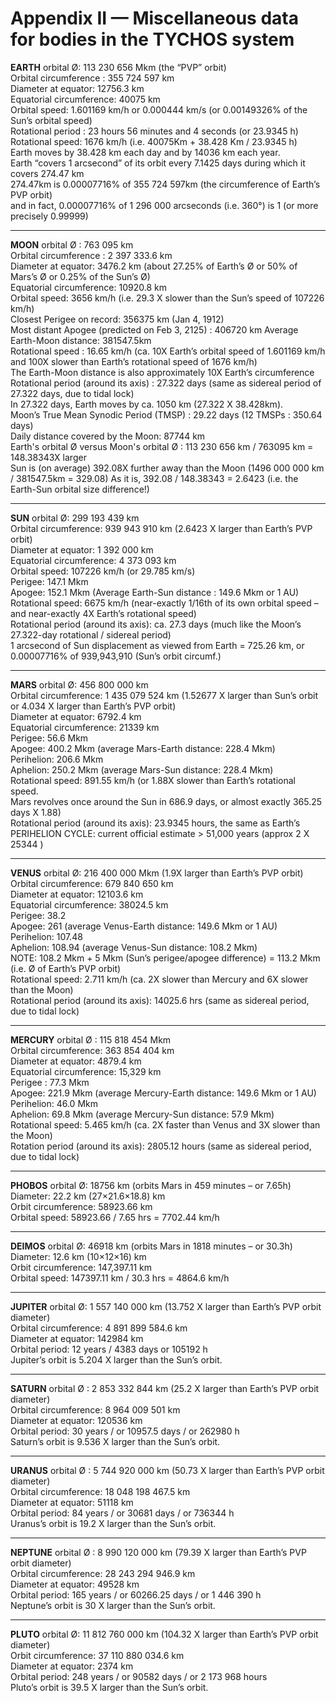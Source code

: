 Appendix II — Miscellaneous data for bodies in the TYCHOS system
================================================================


**EARTH** orbital Ø: 113 230 656 Mkm (the “PVP” orbit)  
Orbital circumference : 355 724 597 km  
Diameter at equator: 12756.3 km  
Equatorial circumference: 40075 km  
Orbital speed: 1.601169 km/h or 0.000444 km/s (or 0.00149326% of the Sun’s orbital speed)  
Rotational period : 23 hours 56 minutes and 4 seconds (or 23.9345 h)  
Rotational speed: 1676 km/h (i.e. 40075Km + 38.428 Km / 23.9345 h)  
Earth moves by 38.428 km each day and by 14036 km each year.  
Earth “covers 1 arcsecond” of its orbit every 7.1425 days during which it covers 274.47 km  
274.47km is 0.00007716% of 355 724 597km (the circumference of Earth’s PVP orbit)  
and in fact, 0.00007716% of 1 296 000 arcseconds (i.e. 360°) is 1 (or more precisely 0.99999)

* * *

**MOON** orbital Ø : 763 095 km  
Orbital circumference : 2 397 333.6 km  
Diameter at equator: 3476.2 km (about 27.25% of Earth’s Ø or 50% of Mars’s Ø or 0.25% of the Sun’s Ø)  
Equatorial circumference: 10920.8 km  
Orbital speed: 3656 km/h (i.e. 29.3 X slower than the Sun’s speed of 107226 km/h)  
Closest Perigee on record: 356375 km (Jan 4, 1912)  
Most distant Apogee (predicted on Feb 3, 2125) : 406720 km
Average Earth-Moon distance: 381547.5km  
Rotational speed : 16.65 km/h (ca. 10X Earth’s orbital speed of 1.601169 km/h and 100X slower than Earth’s rotational speed of 1676 km/h)  
The Earth-Moon distance is also approximately 10X Earth’s circumference  
Rotational period (around its axis) : 27.322 days (same as sidereal period of 27.322 days, due to tidal lock)  
In 27.322 days, Earth moves by ca. 1050 km (27.322 X 38.428km).  
Moon’s True Mean Synodic Period (TMSP) : 29.22 days (12 TMSPs : 350.64 days)  
Daily distance covered by the Moon: 87744 km  
Earth's orbital Ø versus Moon's orbital Ø : 113 230 656 km / 763095 km = 148.38343X larger  
Sun is (on average) 392.08X further away than the Moon (1496 000 000 km / 381547.5km = 329.08) 
As it is, 392.08 / 148.38343 = 2.6423 (i.e. the Earth-Sun orbital size difference!)

* * *

**SUN** orbital Ø: 299 193 439 km  
Orbital circumference: 939 943 910 km (2.6423 X larger than Earth’s PVP orbit)  
Diameter at equator: 1 392 000 km  
Equatorial circumference: 4 373 093 km  
Orbital speed: 107226 km/h (or 29.785 km/s)  
Perigee: 147.1 Mkm  
Apogee: 152.1 Mkm (Average Earth-Sun distance : 149.6 Mkm or 1 AU)  
Rotational speed: 6675 km/h (near-exactly 1/16th of its own orbital speed – and near-exactly 4X Earth’s rotational speed)  
Rotational period (around its axis): ca. 27.3 days (much like the Moon’s 27.322-day rotational / sidereal period)  
1 arcsecond of Sun displacement as viewed from Earth = 725.26 km, or 0.00007716% of 939,943,910 (Sun’s orbit circumf.)

* * *

**MARS** orbital Ø: 456 800 000 km  
Orbital circumference: 1 435 079 524 km (1.52677 X larger than Sun’s orbit or 4.034 X larger than Earth’s PVP orbit)  
Diameter at equator: 6792.4 km  
Equatorial circumference: 21339 km  
Perigee: 56.6 Mkm  
Apogee: 400.2 Mkm (average Mars-Earth distance: 228.4 Mkm)  
Perihelion: 206.6 Mkm  
Aphelion: 250.2 Mkm (average Mars-Sun distance: 228.4 Mkm)  
Rotational speed: 891.55 km/h (or 1.88X slower than Earth’s rotational speed.  
Mars revolves once around the Sun in 686.9 days, or almost exactly 365.25 days X 1.88)  
Rotational period (around its axis): 23.9345 hours, the same as Earth’s  
PERIHELION CYCLE: current official estimate > 51,000 years (approx 2 X 25344 )

* * *

**VENUS** orbital Ø: 216 400 000 Mkm (1.9X larger than Earth’s PVP orbit)  
Orbital circumference: 679 840 650 km  
Diameter at equator: 12103.6 km  
Equatorial circumference: 38024.5 km    
Perigee: 38.2  
Apogee: 261 (average Venus-Earth distance: 149.6 Mkm or 1 AU)  
Perihelion: 107.48  
Aphelion: 108.94 (average Venus-Sun distance: 108.2 Mkm)  
NOTE: 108.2 Mkm + 5 Mkm (Sun’s perigee/apogee difference) = 113.2 Mkm (i.e. Ø of Earth’s PVP orbit)  
Rotational speed: 2.711 km/h (ca. 2X slower than Mercury and 6X slower than the Moon)  
Rotational period (around its axis): 14025.6 hrs (same as sidereal period, due to tidal lock)

* * *

**MERCURY** orbital Ø : 115 818 454 Mkm  
Orbital circumference: 363 854 404 km  
Diameter at equator: 4879.4 km  
Equatorial circumference: 15,329 km   
Perigee : 77.3 Mkm  
Apogee: 221.9 Mkm (average Mercury-Earth distance: 149.6 Mkm or 1 AU)  
Perihelion: 46.0 Mkm  
Aphelion: 69.8 Mkm (average Mercury-Sun distance: 57.9 Mkm)  
Rotational speed: 5.465 km/h (ca. 2X faster than Venus and 3X slower than the Moon)  
Rotation period (around its axis): 2805.12 hours (same as sidereal period, due to tidal lock)

* * *

**PHOBOS** orbital Ø: 18756 km (orbits Mars in 459 minutes – or 7.65h)  
Diameter: 22.2 km (27×21.6×18.8) km  
Orbit circumference: 58923.66 km  
Orbital speed: 58923.66 / 7.65 hrs = 7702.44 km/h

* * *

**DEIMOS** orbital Ø: 46918 km (orbits Mars in 1818 minutes – or 30.3h)  
Diameter: 12.6 km (10×12×16) km  
Orbit circumference: 147,397.11 km  
Orbital speed: 147397.11 km / 30.3 hrs = 4864.6 km/h

* * *

**JUPITER** orbital Ø: 1 557 140 000 km (13.752 X larger than Earth’s PVP orbit diameter)  
Orbital circumference: 4 891 899 584.6 km  
Diameter at equator: 142984 km   
Orbital period: 12 years / 4383 days or 105192 h  
Jupiter’s orbit is 5.204 X larger than the Sun’s orbit.

* * *

**SATURN** orbital Ø : 2 853 332 844 km (25.2 X larger than Earth’s PVP orbit diameter)  
Orbital circumference: 8 964 009 501 km  
Diameter at equator: 120536 km  
Orbital period: 30 years / or 10957.5 days / or 262980 h  
Saturn’s orbit is 9.536 X larger than the Sun’s orbit.

* * *

**URANUS** orbital Ø : 5 744 920 000 km (50.73 X larger than Earth’s PVP orbit diameter)  
Orbital circumference: 18 048 198 467.5 km  
Diameter at equator: 51118 km  
Orbital period: 84 years / or 30681 days / or 736344 h  
Uranus’s orbit is 19.2 X larger than the Sun’s orbit.

* * *

**NEPTUNE** orbital Ø : 8 990 120 000 km (79.39 X larger than Earth’s PVP orbit diameter)  
Orbital circumference: 28 243 294 946.9 km  
Diameter at equator: 49528 km  
Orbital period: 165 years / or 60266.25 days / or 1 446 390 h  
Neptune’s orbit is 30 X larger than the Sun’s orbit.

* * *

**PLUTO** orbital Ø: 11 812 760 000 km (104.32 X larger than Earth’s PVP orbit diameter)  
Orbit circumference: 37 110 880 034.6 km  
Diameter at equator: 2374 km  
Orbital period: 248 years / or 90582 days / or 2 173 968 hours  
Pluto’s orbit is 39.5 X larger than the Sun’s orbit.


